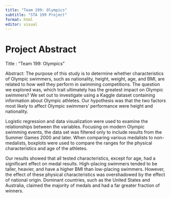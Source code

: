 ```yaml
---
title: "Team 199: Olympics"
subtitle: "STA 199 Project"
format: html
editor: visual
---
```


# Project Abstract

Title : "Team 199: Olympics"

Abstract: The purpose of this study is to determine whether characteristics of Olympic swimmers, such as nationality, height, weight, age, and BMI, are related to how well they perform in swimming competitions. The question we explored was, which trait ultimately has the greatest impact on Olympic swimmers? We set out to investigate using a Kaggle dataset containing information about Olympic athletes. Our hypothesis was that the two factors most likely to affect Olympic swimmers' performance were height and nationality.

Logistic regression and data visualization were used to examine the relationships between the variables. Focusing on modern Olympic swimming events, the data set was filtered only to include results from the Summer Games 2000 and later. When comparing various medalists to non-medalists, boxplots were used to compare the ranges for the physical characteristics and age of the athletes.

Our results showed that all tested characteristics, except for age, had a significant effect on medal results. High-placing swimmers tended to be taller, heavier, and have a higher BMI than low-placing swimmers. However, the effect of these physical characteristics was overshadowed by the effect of national origin. Dominant countries, such as the United States and Australia, claimed the majority of medals and had a far greater fraction of winners.
